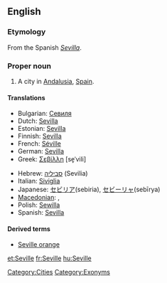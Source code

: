 ==English==

===Etymology===
From the Spanish ''[[Sevilla]]''.

===Proper noun===
{{en-proper noun}}

# A city in [[Andalusia]], [[Spain]].

====Translations====
{{trans-top|city in Spain}}
* Bulgarian: [[Севиля]]
* Dutch: [[Sevilla]] {{n}}
* Estonian: [[Sevilla]]
* Finnish: [[Sevilla]]
* French: [[Séville]]
* German: [[Sevilla]]
* Greek: [[Σεβίλλη]] [se̞ˈvili] {{f}}
{{trans-mid}}
* Hebrew: [[סביליה]] (Sevilia)
* Italian: [[Siviglia]] {{f}}
* Japanese: [[セビリア]](sebiria), [[セビーリャ]](sebīrya)
* [[Macedonian]]: {{t|mk|Севилја|f|tr=Sevílja|sc=Cyrl}},  {{t|mk|Севиља|f|tr=Sevílja|sc=Cyrl}}
* Polish: [[Sewilla]] {{f}}
* Spanish: [[Sevilla]]
{{trans-bottom}}

====Derived terms====
* [[Seville orange]]

[[Category:Cities]]
[[Category:Exonyms]]

[[et:Seville]]
[[fr:Seville]]
[[hu:Seville]]